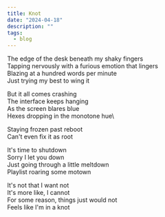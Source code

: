 ```yaml
---
title: Knot
date: "2024-04-18"
description: ""
tags:
  - blog
---
```


The edge of the desk beneath my shaky fingers\
Tapping nervously with a furious emotion that lingers\
Blazing at a hundred words per minute\
Just trying my best to wing it

But it all comes crashing\
The interface keeps hanging\
As the screen blares blue\
Hexes dropping in the monotone hue\\

Staying frozen past reboot\
Can't even fix it as root

It's time to shutdown\
Sorry I let you down\
Just going through a little meltdown\
Playlist roaring some motown

It's not that I want not\
It's more like, I cannot\
For some reason, things just would not\
Feels like I'm in a knot
